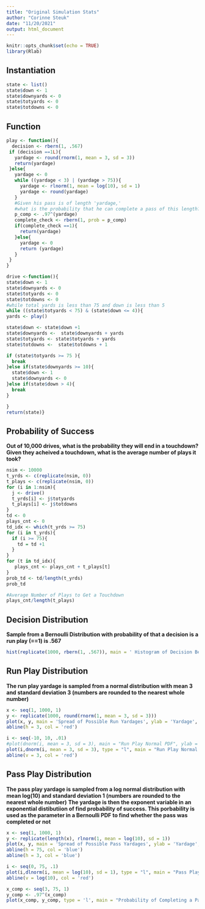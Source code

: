 ```yaml
---
title: "Original Simulation Stats"
author: "Corinne Steuk"
date: "11/20/2021"
output: html_document
---
```


```r
knitr::opts_chunk$set(echo = TRUE)
library(Rlab)
```

## Instantiation

```r
state <- list()
state$down <- 1 
state$downyards <- 0 
state$totyards <- 0 
state$totdowns <- 0 
```

## Function
```r
play <- function(){
  decision <- rbern(1, .567)
 if (decision ==1L){
   yardage <- round(rnorm(1, mean = 3, sd = 3))
   return(yardage)
 }else{
   yardage <- 0
   while ((yardage < 3) | (yardage > 75)){
     yardage <- rlnorm(1, mean = log(10), sd = 1)
     yardage <- round(yardage)
   }
   #Given his pass is of length 'yardage,' 
   #what is the probability that he can complete a pass of this length?
   p_comp <- .97^(yardage)
   complete_check <- rbern(1, prob = p_comp)
   if(complete_check ==1){
     return(yardage)
   }else{
     yardage <- 0 
     return (yardage)
   }
 }
}

drive <-function(){
state$down <- 1 
state$downyards <- 0 
state$totyards <- 0 
state$totdowns <- 0 
#while total yards is less than 75 and down is less than 5
while ((state$totyards < 75) & (state$down <= 4)){
yards <- play()

state$down <- state$down +1 
state$downyards <-  state$downyards + yards
state$totyards <- state$totyards + yards
state$totdowns <-  state$totdowns + 1

if (state$totyards >= 75 ){
  break
}else if(state$downyards >= 10){
  state$down <- 1
  state$downyards <- 0
}else if(state$down > 4){
  break
}

}
return(state)}
```

## Probability of Success
**Out of 10,000 drives, what is the probability they will end in a touchdown?Given they acheived a touchdown, what is the average number of plays it took?**

```r
nsim <- 10000
t_yrds <- c(replicate(nsim, 0))
t_plays <- c(replicate(nsim, 0))
for (i in 1:nsim){
  j <- drive()
  t_yrds[i] <- j$totyards
  t_plays[i] <- j$totdowns
}
td <- 0
plays_cnt <- 0
td_idx <- which(t_yrds >= 75)
for (i in t_yrds){
  if (i >= 75){
    td = td +1
  }
}
for (t in td_idx){
   plays_cnt <- plays_cnt + t_plays[t]
}
prob_td <- td/length(t_yrds)
prob_td

#Average Number of Plays to Get a Touchdown
plays_cnt/length(t_plays)

```

## Decision Distribution

**Sample from a Bernoulli Distribution with probability of that a decision is a run play (==1) is .567**

```r

hist(replicate(1000, rbern(1, .567)), main = ' Histogram of Decision Bermoulli', xlab = 'Decision (1 == Run Play)')

```

## Run Play Distribution
**The run play yardage is sampled from a normal distribution with mean 3 and standard deviation 3 (numbers are rounded to the nearest whole number)**

```r
x <- seq(1, 1000, 1)
y <- replicate(1000, round(rnorm(1, mean = 3, sd = 3)))
plot(x, y, main = 'Spread of Possible Run Yardages', ylab = 'Yardage', xlab = 'Play Number')
abline(h = 3, col = 'red')

i <- seq(-10, 10, .01)
#plot(dnorm(i, mean = 3, sd = 3), main = "Run Play Normal PDF", ylab = 'Density')
plot(i,dnorm(i, mean = 3, sd = 3), type = "l", main = "Run Play Normal PDF", lwd = 2, xlab = "", ylab = 'Density')
abline(v = 3, col = 'red')
```


## Pass Play Distribution
**The pass play yardage is sampled from a log normal distribution with mean log(10) and standard deviation 1 (numbers are rounded to the nearest whole number)**
**The yardage is then the exponent variable in an exponential distibutiion of find probability of success. This porbability is used as the parameter in a Bernoulli PDF to find whether the pass was completed or not**
```r

x <- seq(1, 1000, 1)
y <- replicate(length(x), rlnorm(1, mean = log(10), sd = 1))
plot(x, y, main = 'Spread of Possible Pass Yardages', ylab = 'Yardage', xlab = 'Play Number', ylim = c(0, 75))
abline(h = 75, col = 'blue')
abline(h = 3, col = 'blue')

i <- seq(0, 75, .1)
plot(i,dlnorm(i, mean = log(10), sd = 1), type = "l", main = "Pass Play Log - Normal PDF", lwd = 2, xlab = "", ylab = 'Density', xlim = c(0, 70))
abline(v = log(10), col = 'red')

x_comp <- seq(3, 75, 1)
y_comp <- .97^(x_comp)
plot(x_comp, y_comp, type = 'l', main = "Probability of Completing a Pass Given its Length", xlab = "Yardage", ylab = "Completion Probability")

```





